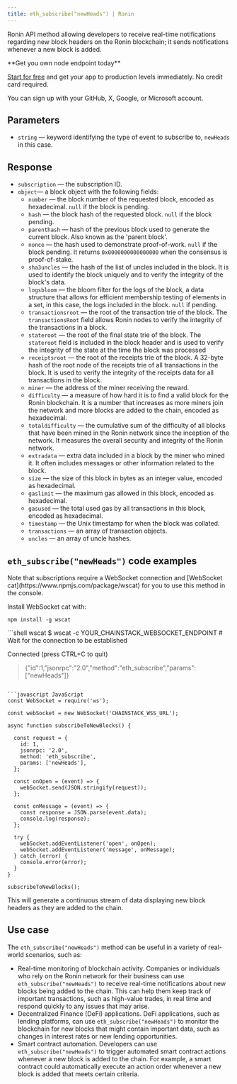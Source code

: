 ---
title: eth_subscribe("newHeads") | Ronin
---

Ronin API method allowing developers to receive real-time notifications regarding new block headers on the Ronin blockchain; it sends notifications whenever a new block is added.

<Check>
**Get you own node endpoint today**

[Start for free](https://console.chainstack.com/) and get your app to production levels immediately. No credit card required.

You can sign up with your GitHub, X, Google, or Microsoft account.
</Check>


## Parameters

* `string` — keyword identifying the type of event to subscribe to, `newHeads` in this case.

## Response

* `subscription` — the subscription ID.
* `object`— a block object with the following fields:
  + `number` — the block number of the requested block, encoded as hexadecimal. `null` if the block is pending.
  + `hash` — the block hash of the requested block. `null` if the block pending.
  + `parenthash` — hash of the previous block used to generate the current block. Also known as the 'parent block'.
  + `nonce` — the hash used to demonstrate proof-of-work. `null` if the block pending. It returns `0x0000000000000000` when the consensus is proof-of-stake.
  + `sha3uncles` — the hash of the list of uncles included in the block. It is used to identify the block uniquely and to verify the integrity of the block's data.
  + `logsbloom` — the bloom filter for the logs of the block, a data structure that allows for efficient membership testing of elements in a set, in this case, the logs included in the block. `null` if pending.
  + `transactionsroot` — the root of the transaction trie of the block. The `transactionsRoot` field allows Ronin nodes to verify the integrity of the transactions in a block.
  + `stateroot` — the root of the final state trie of the block. The `stateroot` field is included in the block header and is used to verify the integrity of the state at the time the block was processed
  + `receiptsroot` — the root of the receipts trie of the block. A 32-byte hash of the root node of the receipts trie of all transactions in the block. It is used to verify the integrity of the receipts data for all transactions in the block.
  + `miner` — the address of the miner receiving the reward.
  + `difficulty` — a measure of how hard it is to find a valid block for the Ronin blockchain. It is a number that increases as more miners join the network and more blocks are added to the chain, encoded as hexadecimal.
  + `totaldifficulty` — the cumulative sum of the difficulty of all blocks that have been mined in the Ronin network since the inception of the network. It measures the overall security and integrity of the Ronin network.
  + `extradata` — extra data included in a block by the miner who mined it. It often includes messages or other information related to the block.
  + `size` — the size of this block in bytes as an integer value, encoded as hexadecimal.
  + `gaslimit` — the maximum gas allowed in this block, encoded as hexadecimal.
  + `gasused` — the total used gas by all transactions in this block, encoded as hexadecimal.
  + `timestamp` — the Unix timestamp for when the block was collated.
  + `transactions` — an array of transaction objects.
  + `uncles` — an array of uncle hashes.

## `eth_subscribe("newHeads")` code examples

<Note>
Note that subscriptions require a WebSocket connection and [WebSocket cat](https://www.npmjs.com/package/wscat) for you to use this method in the console.

Install WebSocket cat with:

`npm install -g wscat`
</Note>

<CodeGroup>
```shell wscat
$ wscat -c YOUR_CHAINSTACK_WEBSOCKET_ENDPOINT
# Wait for the connection to be established

Connected (press CTRL+C to quit)

> {"id":1,"jsonrpc":"2.0","method":"eth_subscribe","params":["newHeads"]}
```

```javascript JavaScript
const WebSocket = require('ws');

const webSocket = new WebSocket('CHAINSTACK_WSS_URL');

async function subscribeToNewBlocks() {
  
  const request = {
    id: 1,
    jsonrpc: '2.0',
    method: 'eth_subscribe',
    params: ['newHeads'],
  };

  const onOpen = (event) => {
    webSocket.send(JSON.stringify(request));
  };

  const onMessage = (event) => {
    const response = JSON.parse(event.data);
    console.log(response);
  };

  try {
    webSocket.addEventListener('open', onOpen);
    webSocket.addEventListener('message', onMessage);
  } catch (error) {
    console.error(error);
  }
}

subscribeToNewBlocks();
```
</CodeGroup>


This will generate a continuous stream of data displaying new block headers as they are added to the chain.

## Use case

The `eth_subscribe("newHeads")` method can be useful in a variety of real-world scenarios, such as:

* Real-time monitoring of blockchain activity. Companies or individuals who rely on the Ronin network for their business can use `eth_subscribe("newHeads")` to receive real-time notifications about new blocks being added to the chain. This can help them keep track of important transactions, such as high-value trades, in real time and respond quickly to any issues that may arise.
* Decentralized Finance (DeFi) applications. DeFi applications, such as lending platforms, can use `eth_subscribe("newHeads")` to monitor the blockchain for new blocks that might contain important data, such as changes in interest rates or new lending opportunities.
* Smart contract automation. Developers can use `eth_subscribe("newHeads")` to trigger automated smart contract actions whenever a new block is added to the chain. For example, a smart contract could automatically execute an action order whenever a new block is added that meets certain criteria.